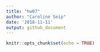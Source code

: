 ```yaml
---
title: "hw07"
author: "Caroline Seip"
date: '2018-11-11'
output: github_document
---
```


```r
knitr::opts_chunk$set(echo = TRUE)
```

